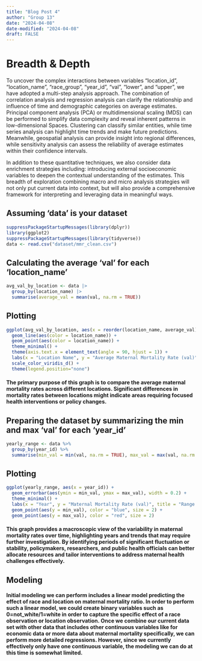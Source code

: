 ```yaml
---
title: "Blog Post 4"
author: "Group 13"
date: "2024-04-08"
date-modified: "2024-04-08"
draft: FALSE
---
```

# Breadth & Depth
To uncover the complex interactions between variables "location_id", "location_name", "race_group", "year_id", "val", "lower", and "upper", we have adopted a multi-step analysis approach. The combination of correlation analysis and regression analysis can clarify the relationship and influence of time and demographic categories on average estimates. Principal component analysis (PCA) or multidimensional scaling (MDS) can be performed to simplify data complexity and reveal inherent patterns in low-dimensional Spaces. Clustering can classify similar entities, while time series analysis can highlight time trends and make future predictions. Meanwhile, geospatial analysis can provide insight into regional differences, while sensitivity analysis can assess the reliability of average estimates within their confidence intervals.

In addition to these quantitative techniques, we also consider data enrichment strategies including: introducing external socioeconomic variables to deepen the contextual understanding of the estimates. This breadth of exploration combining macro and micro analysis strategies will not only put current data into context, but will also provide a comprehensive framework for interpreting and leveraging data in meaningful ways.


## Assuming 'data' is your dataset
```r
suppressPackageStartupMessages(library(dplyr))
library(ggplot2)
suppressPackageStartupMessages(library(tidyverse))
data <- read.csv("dataset/mmr_clean.csv")
```

## Calculating the average 'val' for each 'location_name'
```r
avg_val_by_location <- data |> 
  group_by(location_name) |> 
  summarise(average_val = mean(val, na.rm = TRUE))
```

## Plotting
```r
ggplot(avg_val_by_location, aes(x = reorder(location_name, average_val), y = average_val, group = 1)) +
  geom_line(aes(color = location_name)) +
  geom_point(aes(color = location_name)) +
  theme_minimal() +
  theme(axis.text.x = element_text(angle = 90, hjust = 1)) +
  labs(x = "Location Name", y = "Average Maternal Mortality Rate (val)", title = "Average Maternal Mortality Rate by Location") +
  scale_color_viridis_d() + 
  theme(legend.position="none")


```

#### The primary purpose of this graph is to compare the average maternal mortality rates across different locations. Significant differences in mortality rates between locations might indicate areas requiring focused health interventions or policy changes.


## Preparing the dataset by summarizing the min and max 'val' for each 'year_id'
```r
yearly_range <- data %>%
  group_by(year_id) %>%
  summarise(min_val = min(val, na.rm = TRUE), max_val = max(val, na.rm = TRUE))
```

## Plotting
```r
ggplot(yearly_range, aes(x = year_id)) +
  geom_errorbar(aes(ymin = min_val, ymax = max_val), width = 0.2) +
  theme_minimal() +
  labs(x = "Year", y = "Maternal Mortality Rate (val)", title = "Range of Maternal Mortality Rates by Year") +
  geom_point(aes(y = min_val), color = "blue", size = 2) +
  geom_point(aes(y = max_val), color = "red", size = 2)
```


#### This graph provides a macroscopic view of the variability in maternal mortality rates over time, highlighting years and trends that may require further investigation. By identifying periods of significant fluctuation or stability, policymakers, researchers, and public health officials can better allocate resources and tailor interventions to address maternal health challenges effectively.

## Modeling

#### Initial modeling we can perform includes a linear model predicting the effect of race and location on maternal mortality ratio. In order to perform such a linear model, we could create binary variables such as 0=not_white/1=white in order to capture the specific effect of a race observation or location observation. Once we combine our current data set with other data that includes other continuous variables like for economic data or more data about maternal mortality specifically, we can perform more detailed regressions. However, since we currently effectively only have one continuous variable, the modeling we can do at this time is somewhat limited. 


